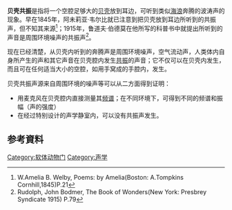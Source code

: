 {{orphan|time=2014-02-23T14:24:58+00:00}}
'''贝壳共振'''是指将一个空腔足够大的[[贝壳|贝壳]]放到耳边，可听到类似[[海浪|海浪]]奔腾的波涛声的现象。早在1845年，阿未莉亚·韦尔比就已注意到把贝壳放到耳边所听到的共振声，但不知其来源<ref>W.Amelia B. Welby, Poems: by Amelia(Boston: A.Tompkins Cornhill,1845)P.21</ref>；1915年，鲁道夫·伯德莫在他所写的科普书中就提出所听到的声音是周围环境噪声的共振声<ref>Rudolph, John Bodmer, The Book of Wonders(New York: Presbrey Syndicate 1915) P.79</ref>。

现在已经清楚，从贝壳内听到的奔腾声是周围环境噪声，空气流动声，人类体内自身所产生的声和其它声音在贝壳腔内发生[[共振|共振]]的声音；它不仅可以在贝壳内发生，而且可在任何适当大小的空腔，如用手窝成的手腔内，发生。

贝壳共振声源来自周围环境的噪声等可以从二方面得到证明：
*用麦克风在贝壳腔内直接测量其[[频谱|频谱]]；在不同环境下，可得到不同的频谱和振幅（声的强度）
*在经过特别设计的声学静室内，可以没有共振声发生。

==参考資料==
{{reflist}}

{{物理小作品}}

[[Category:软体动物门|Category:软体动物门]]
[[Category:声学|Category:声学]]